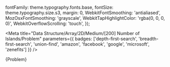 

  fontFamily: theme.typography.fonts.base,
  fontSize: theme.typography.size.s3,
  margin: 0,
  WebkitFontSmoothing: 'antialiased',
  MozOsxFontSmoothing: 'grayscale',
  WebkitTapHighlightColor: 'rgba(0, 0, 0, 0)',
  WebkitOverflowScrolling: 'touch',
});


<Meta title="Data Structure/Array/2D/Medium/[200] Number of Islands/Problem" parameters={{ badges: ['depth-first-search', 'breadth-first-search', 'union-find', 'amazon', 'facebook', 'google', 'microsoft', 'zenefits'] }} />

<ResetWrapper>
  <Markdown options={{
    forceBlock: true,
    overrides: {
      ...rawComponents,
      code: undefined,
    },
  }}
  >
    {Problem}
  </Markdown>
</ResetWrapper>

